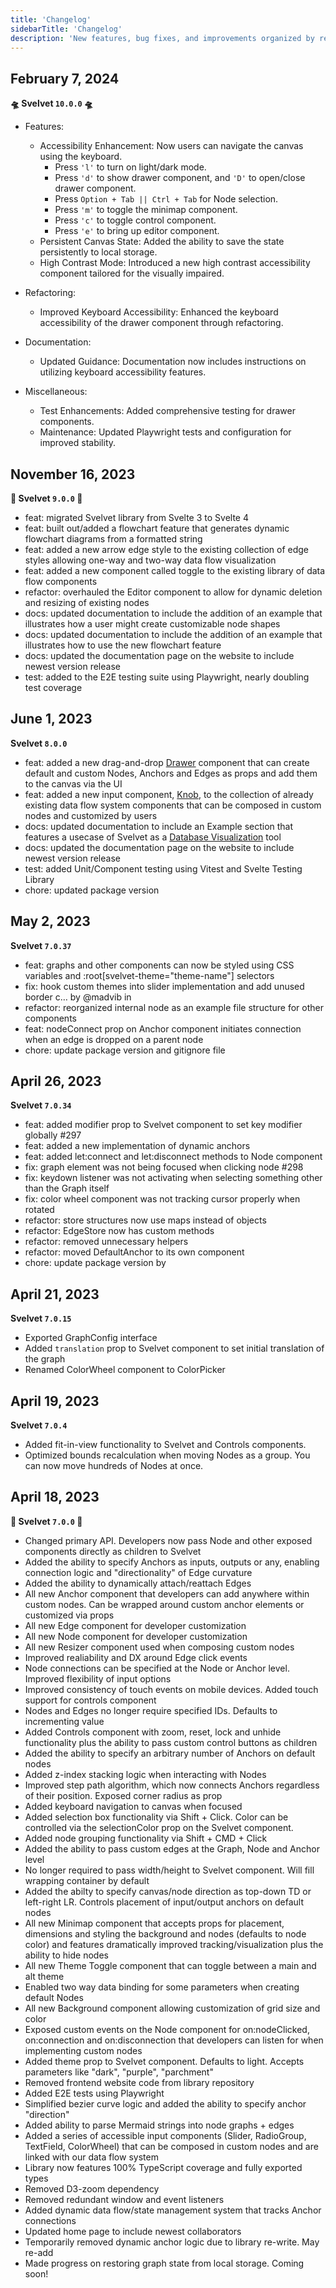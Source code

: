 ```yaml
---
title: 'Changelog'
sidebarTitle: 'Changelog'
description: 'New features, bug fixes, and improvements organized by release'
---
```


## February 7, 2024

**🛸 Svelvet `10.0.0` 🛸**

- Features:

  - Accessibility Enhancement: Now users can navigate the canvas using the keyboard.
    - Press ```'l'``` to turn on light/dark mode.
    - Press ```'d'``` to show drawer component, and ```'D'``` to open/close drawer component.
    - Press ```Option + Tab || Ctrl + Tab``` for Node selection.
    - Press ```'m'``` to toggle the minimap component.
    - Press ```'c'``` to toggle control component.
    - Press ```'e'``` to bring up editor component.
  - Persistent Canvas State: Added the ability to save the state persistently to local storage.
  - High Contrast Mode: Introduced a new high contrast accessibility component tailored for the visually impaired.

- Refactoring:

  - Improved Keyboard Accessibility: Enhanced the keyboard accessibility of the drawer component through refactoring.

- Documentation:

  - Updated Guidance: Documentation now includes instructions on utilizing keyboard accessibility features.

- Miscellaneous:
  - Test Enhancements: Added comprehensive testing for drawer components.
  - Maintenance: Updated Playwright tests and configuration for improved stability.

## November 16, 2023

**🚀 Svelvet `9.0.0` 🚀**

- feat: migrated Svelvet library from Svelte 3 to Svelte 4
- feat: built out/added a flowchart feature that generates dynamic flowchart diagrams from a formatted string
- feat: added a new arrow edge style to the existing collection of edge styles allowing one-way and two-way data flow visualization
- feat: added a new component called toggle to the existing library of data flow components
- refactor: overhauled the Editor component to allow for dynamic deletion and resizing of existing nodes
- docs: updated documentation to include the addition of an example that illustrates how a user might create customizable node shapes
- docs: updated documentation to include the addition of an example that illustrates how to use the new flowchart feature
- docs: updated the documentation page on the website to include newest version release
- test: added to the E2E testing suite using Playwright, nearly doubling test coverage

## June 1, 2023

**Svelvet `8.0.0`**

- feat: added a new drag-and-drop [Drawer](../components/drawer) component that can create default and custom Nodes, Anchors and Edges as props and add them to the canvas via the UI
- feat: added a new input component, [Knob](../data-flow/knob), to the collection of already existing
  data flow system components that can be composed in custom nodes and customized by users
- docs: updated documentation to include an Example section that features a usecase of Svelvet as a [Database Visualization](../examples/database) tool
- docs: updated the documentation page on the website to include newest version release
- test: added Unit/Component testing using Vitest and Svelte Testing Library
- chore: updated package version

## May 2, 2023

**Svelvet `7.0.37`**

- feat: graphs and other components can now be styled using CSS variables and :root[svelvet-theme="theme-name"] selectors
- fix: hook custom themes into slider implementation and add unused border c… by @madvib in
- refactor: reorganized internal node as an example file structure for other components
- feat: nodeConnect prop on Anchor component initiates connection when an edge is dropped on a parent node
- chore: update package version and gitignore file

## April 26, 2023

**Svelvet `7.0.34`**

- feat: added modifier prop to Svelvet component to set key modifier globally #297
- feat: added a new implementation of dynamic anchors
- feat: added let:connect and let:disconnect methods to Node component
- fix: graph element was not being focused when clicking node #298
- fix: keydown listener was not activating when selecting something other than the Graph itself
- fix: color wheel component was not tracking cursor properly when rotated
- refactor: store structures now use maps instead of objects
- refactor: EdgeStore now has custom methods
- refactor: removed unnecessary helpers
- refactor: moved DefaultAnchor to its own component
- chore: update package version by

## April 21, 2023

**Svelvet `7.0.15`**

- Exported GraphConfig interface
- Added `translation` prop to Svelvet component to set initial translation of the graph
- Renamed ColorWheel component to ColorPicker

## April 19, 2023

**Svelvet `7.0.4`**

- Added fit-in-view functionality to Svelvet and Controls components.
- Optimized bounds recalculation when moving Nodes as a group. You can now move hundreds of Nodes at once.

## April 18, 2023

**🚀 Svelvet `7.0.0` 🚀**

- Changed primary API. Developers now pass Node and other exposed components directly as children to Svelvet
- Added the ability to specify Anchors as inputs, outputs or any, enabling connection logic and "directionality" of Edge curvature
- Added the ability to dynamically attach/reattach Edges
- All new Anchor component that developers can add anywhere within custom nodes. Can be wrapped around custom anchor elements or customized via props
- All new Edge component for developer customization
- All new Node component for developer customization
- All new Resizer component used when composing custom nodes
- Improved realiability and DX around Edge click events
- Node connections can be specified at the Node or Anchor level. Improved flexibility of input options
- Improved consistency of touch events on mobile devices. Added touch support for controls component
- Nodes and Edges no longer require specified IDs. Defaults to incrementing value
- Added Controls component with zoom, reset, lock and unhide functionality plus the ability to pass custom control buttons as children
- Added the ability to specify an arbitrary number of Anchors on default nodes
- Added z-index stacking logic when interacting with Nodes
- Improved step path algorithm, which now connects Anchors regardless of their position. Exposed corner radius as prop
- Added keyboard navigation to canvas when focused
- Added selection box functionality via Shift + Click. Color can be controlled via the selectionColor prop on the Svelvet component.
- Added node grouping functionality via Shift + CMD + Click
- Added the ability to pass custom edges at the Graph, Node and Anchor level
- No longer required to pass width/height to Svelvet component. Will fill wrapping container by default
- Added the abilty to specify canvas/node direction as top-down TD or left-right LR. Controls placement of input/output anchors on default nodes
- All new Minimap component that accepts props for placement, dimensions and styling the background and nodes (defaults to node color) and features dramatically improved tracking/visualization plus the ability to hide nodes
- All new Theme Toggle component that can toggle between a main and alt theme
- Enabled two way data binding for some parameters when creating default Nodes
- All new Background component allowing customization of grid size and color
- Exposed custom events on the Node component for on:nodeClicked, on:connection and on:disconnection that developers can listen for when implementing custom nodes
- Added theme prop to Svelvet component. Defaults to light. Accepts parameters like "dark", "purple", "parchment"
- Removed frontend website code from library repository
- Added E2E tests using Playwright
- Simplified bezier curve logic and added the ability to specify anchor "direction"
- Added ability to parse Mermaid strings into node graphs + edges
- Added a series of accessible input components (Slider, RadioGroup, TextField, ColorWheel) that can be composed in custom nodes and are linked with our data flow system
- Library now features 100% TypeScript coverage and fully exported types
- Removed D3-zoom dependency
- Removed redundant window and event listeners
- Added dynamic data flow/state management system that tracks Anchor connections
- Updated home page to include newest collaborators
- Temporarily removed dynamic anchor logic due to library re-write. May re-add
- Made progress on restoring graph state from local storage. Coming soon!
